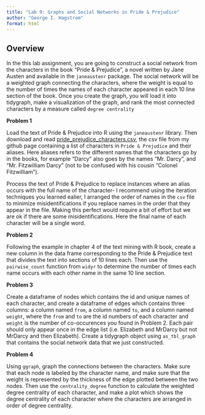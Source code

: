 ```yaml
---
title: "Lab 9: Graphs and Social Networks in Pride & Prejudice"
author: "George I. Hagstrom"
format: html
---
```


## Overview

In the this lab assignment, you are going to construct a social network 
from the characters in the book "Pride & Prejudice", a novel written by Jane Austen
and available in the `janeaustenr` package. The social network will be a weighted
graph connecting the characters, where the weight is equal to the number of times the
names of each character appeared in each 10 line section of the book. Once you create the graph, you
will load it into tidygraph, make a visualization of the graph, and rank the most 
connected characters by a measure called `degree centrality`

**Problem 1**

Load the text of Pride & Prejudice into R using the `janeaustenr` library. Then download and read [pride_prejudice_characters.csv](https://github.com/georgehagstrom/DATA607/blob/main/website/assignments/labs/labData/pride_prejudice_characters.csv), the
csv file from my github page containing a list of characters in `Pride & Prejudice` and their aliases. 
Here aliases refers to the different names that the characters go by in the books, for example "Darcy"
also goes by the names "Mr. Darcy", and "Mr. Fitzwilliam Darcy" (not to be confused with his cousin "Colonel Fitzwilliam"). 

Process the text of Pride & Prejudice to replace instances where an 
alias occurs with the full name of the character- I recommend using the iteration techniques you learned ealier, I arranged the order of names in the `csv` file to minimize misidentifications if you replace names in the order that they appear in the file. Making this perfect would require a bit of
effort but we are ok if there are some misidentifications. Here the final name of each character will
be a single word. 

**Problem 2**

Following the example in chapter 4 of the text mining with R book, create a new column in the data frame corresponding to the Pride & Prejudice text that divides the text into sections of 10 lines each. Then use the `pairwise_count` function from `widyr` to determine the number of times each name occurs
with each other name in the same 10 line section. 

**Problem 3**

Create a dataframe of nodes which contains the id and unique names of each character, and create a 
dataframe of edges which contains three columns: a column named `from`, a column named `to`, and a column named `weight`, where the `from` and `to` are the id numbers of each character and `weight` is the number of co-occurences you found in Problem 2. Each pair should only appear once in the edge list (i.e. Elizabeth and MrDarcy but not MrDarcy and then Elizabeth). Create a tidygraph object using `as_tbl_graph` that contains the social network data that we just constructed.

**Problem 4**

Using `ggraph`, graph the connections between the characters. Make sure that each node is labeled
by the character name, and make sure that the weight is represented by the thickness of the edge
plotted between the two nodes. Then use the `centrality_degree` function to calculate the weighted degree centrality of each character, and make a plot which shows the degree centrality of each character where the characters are arranged in order of degree centrality. 


